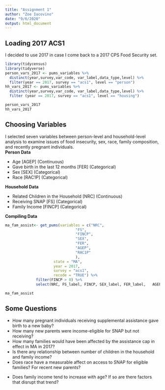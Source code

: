 ```yaml
---
title: "Assignment 1"
author: "Zoe Iacovino"
date: "9/6/2020"
output: html_document
---
```


## Loading 2017 ACS1
I decided to use 2017 in case I come back to a 2017 CPS Food Security set. <br>
```r
library(tidycensus)
library(tidyverse)
person_vars_2017 <- pums_variables %>% 
  distinct(year,survey,var_code, var_label,data_type,level) %>% 
  filter(year == 2017, survey == "acs1", level == "person")
hh_vars_2017 <- pums_variables %>%
  distinct(year,survey,var_code, var_label,data_type,level) %>%
  filter (year == 2017, survey == "acs1", level == "housing")

```

```r
person_vars_2017
hh_vars_2017
```

## Choosing Variables
I selected seven variables between person-level and household-level analysis to examine issues of food insecurity, sex, race, family composition, and recently pregnant individuals.
<br>
<b> Person Data </b><br>
<ul>
<li>Age [AGEP] (Continuous)
<li>Gave birth in the last 12 months [FER] (Categorical)
<li>Sex [SEX] (Categorical)
<li>Race [RAC1P] (Categorical)
</ul>

<b> Household Data </b> <br>
<ul>
<li>Related Children in the Household [NRC] (Continuous)
<li>Receiving SNAP [FS] (Categorical)
<li>Family Income [FINCP] (Categorical)
</ul> 
<b> Compiling Data </b>
<br>

```r

ma_fam_assist<- get_pums(variables = c("NRC",
                                "FS",
                                "FINCP",
                                "SEX",
                                "FER",
                                "AGEP",
                                "RAC1P"
                                ),
                      state = "MA",
                      year = 2017,
                      survey = "acs1",
                      recode = "TRUE") %>%
              filter(FINCP > 0) %>%
              select(NRC, FS_label, FINCP, SEX_label, FER_label,   AGEP, RAC1P_label)

```


```r
ma_fam_assist
```

## Some Questions
 <ul>
 <li> How many pregnant individuals receiving supplemental assistance gave birth to a new baby?
 <li> How many new parents were income-eligible for SNAP but not receiving?
 <li> How many families would have been affected by the assistance cap in effect in MA in 2017? 
 <li> Is there any relationship between number of children in the household and family income?
 <li> Does race have a measurable affect on access to SNAP for eligible families? For recent new parents?
 <li> Does family income tend to increase with age? If so are there factors that disrupt that trend?
 <br>
